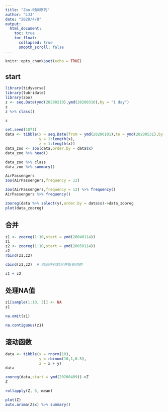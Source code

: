 ```yaml
---
title: "Zoo-时间序列"
author: "LJJ"
date: "2020/4/8"
output: 
  html_document:
    toc: true
    toc_float:
      collapsed: true
      smooth_scroll: false
---
```


```r
knitr::opts_chunk$set(echo = TRUE)
```

## start

```r
library(tidyverse)
library(lubridate)
library(zoo)
z <- seq.Date(ymd(20200210),ymd(20200310),by = "1 day")
z
z %>% class()
```

```r
z
```

```r
set.seed(1071)
data <- tibble(x = seq.Date(from = ymd(20200101),to = ymd(20200531),by = "1 day"),
               y = 1:length(x),
               z = 1:length(x))
data_zoo <- zoo(data,order.by = data$x)
data_zoo %>% head()
```

```r
data_zoo %>% class
data_zoo %>% summary()
```

```r
AirPassengers
zoo(AirPassengers,frequency = 12)
```

```r
zoo(AirPassengers,frequency = 12) %>% frequency()
AirPassengers %>% frequency()
```

```r
zooreg(data %>% select(y),order.by = data$x)->data_zooreg
plot(data_zooreg)
```

## 合并

```r
z1 <- zooreg(1:10,start = ymd(20040114))
z1
z2 <- zooreg(1:10,start = ymd(20050114))
z2
rbind(z1,z2)
```

```r
cbind(z1,z2)  # 时间序列的合并挺有用的
```

```r
z1 + z2
```

## 处理NA值

```r
z1[sample(1:10, 3)] <- NA
z1
```

```r
na.omit(z1)
```

```r
na.contiguous(z1)
```

## 滚动函数

```r
data <- tibble(x = rnorm(10),
               y = rbinom(10,1,0.5),
               z = x + y)
data
```

```r
zooreg(data,start = ymd(20200409))->Z
Z
```

```r
rollapply(Z, 6, mean)
```

```r
plot(Z)
auto.arima(Z$x) %>% summary()
```

